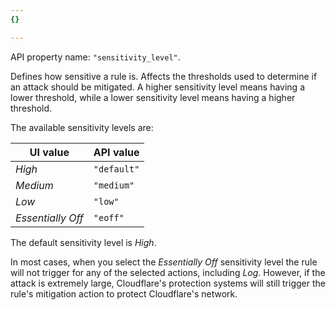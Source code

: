 ```yaml
---
{}

---
```


API property name: `"sensitivity_level"`.

Defines how sensitive a rule is. Affects the thresholds used to determine if an attack should be mitigated. A higher sensitivity level means having a lower threshold, while a lower sensitivity level means having a higher threshold.

The available sensitivity levels are:

| UI value          | API value   |
| ----------------- | ----------- |
| *High*            | `"default"` |
| *Medium*          | `"medium"`  |
| *Low*             | `"low"`     |
| *Essentially Off* | `"eoff"`    |

The default sensitivity level is *High*.

In most cases, when you select the *Essentially Off* sensitivity level the rule will not trigger for any of the selected actions, including *Log*. However, if the attack is extremely large, Cloudflare's protection systems will still trigger the rule's mitigation action to protect Cloudflare's network.
